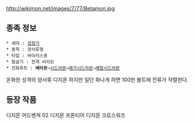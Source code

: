 http://wikimon.net/images/7/77/Betamon.jpg

== 종족 정보 ==
 * 세대 : [[성장기]]
 * 종족 : 양서류형
 * 타입 : 바이러스종
 * 필살기 : 전격 비리린 
 * 진화루트 : '''베타몬'''→[[시드라몬]]→[[메가시드라몬]]→[[메탈시드라몬]]

온화한 성격의 양서류 디지몬 하지만 일단 화나게 하면 100만 볼트에 전류가 작렬한다.

== 등장 작품 ==
디지몬 어드벤쳐 02
디지몬 프론티어
디지몬 크로스워즈

